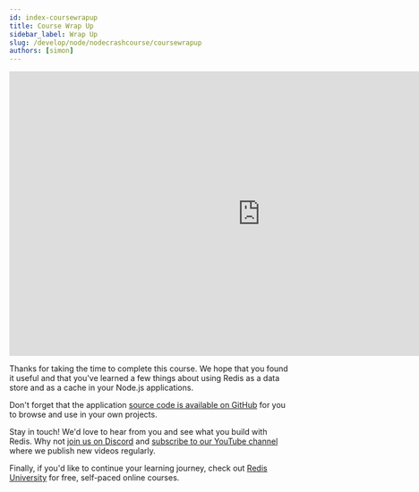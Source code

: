 ```yaml
---
id: index-coursewrapup
title: Course Wrap Up
sidebar_label: Wrap Up
slug: /develop/node/nodecrashcourse/coursewrapup
authors: [simon]
---
```



<div class="text--center">
<iframe width="896" height="509" src="https://www.youtube.com/embed/CgsglxiuSGc" frameborder="0" allow="accelerometer; autoplay; clipboard-write; encrypted-media; gyroscope; picture-in-picture" allowfullscreen></iframe>
</div>

Thanks for taking the time to complete this course.  We hope that you found it useful and that you've learned a few things about using Redis as a data store and as a cache in your Node.js applications.

Don't forget that the application [source code is available on GitHub](https://github.com/redislabs-training/node-js-crash-course/) for you to browse and use in your own projects.

Stay in touch! We'd love to hear from you and see what you build with Redis.  Why not [join us on Discord](https://discord.gg/redis) and [subscribe to our YouTube channel](https://youtube.com/redisinc) where we publish new videos regularly.

Finally, if you'd like to continue your learning journey, check out [Redis University](https://university.redis.com) for free, self-paced online courses.
